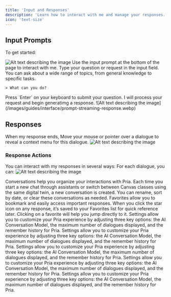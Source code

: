 ```yaml
---
title: 'Input and Responses'
description: 'Learn how to interact with me and manage your responses.'
icon: 'text-size'
---
```


## Input Prompts

To get started:

<Steps>
  <Step title="Enter Your Question">
    
![Alt text describing the image](/images/guides/interface/input-prompt.webp)
Use the input prompt at the bottom of the page to interact with me. Type your question or request in the input field. You can ask about a wide range of topics, from general knowledge to specific tasks.

```
> What can you do?
```

  </Step>
  <Step title="Submit Your Question">
    Press `Enter` on your keyboard to submit your question.
  </Step>
  <Step title="Response">
  I will process your request and begin generatimg a response.
    ![Alt text describing the image](/images/guides/interface/prompt-streaming-response.webp)
  </Step>
</Steps>



## Responses

When my response ends, Move your mouse or pointer over a dialogue to reveal a context menu for this dialogue.
![Alt text describing the image](/images/guides/interface/prompt-streaming-response.webp)


### Response Actions
You can interact with my responses in several ways:
For each dialogue, you can:
![Alt text describing the image](/images/guides/interface/prompt-response-actions.webp)

<AccordionGroup>
<Accordion title="1. Share as a link" icon="message">
Conversations help you organize your interactions with Pria. Each time you start a new chat through assistants or switch between Canvas classes using the same digital twin, a new conversation is created. You can rename, sort by date, or clear these conversations as needed.

</Accordion>
<Accordion title="2. View Details" icon="message">
Favorites allow you to bookmark and easily access important responses. When you click the star icon on any response, it’s saved to your Favorites list for quick reference later. Clicking on a favorite will help you jump directly to it.

</Accordion>
<Accordion title="3. Delete the dialog" icon="message">
Settings allow you to customize your Pria experience by adjusting three key options: the AI Conversation Model, the maximum number of dialogues displayed, and the remember history for Pria.

</Accordion>

<Accordion title="4. Copy the input" icon="message">
Settings allow you to customize your Pria experience by adjusting three key options: the AI Conversation Model, the maximum number of dialogues displayed, and the remember history for Pria.

</Accordion>
<Accordion title="5. Copy the output" icon="message">
Settings allow you to customize your Pria experience by adjusting three key options: the AI Conversation Model, the maximum number of dialogues displayed, and the remember history for Pria.

</Accordion>
<Accordion title="6. Chage Text to Speech Voice" icon="message">
Settings allow you to customize your Pria experience by adjusting three key options: the AI Conversation Model, the maximum number of dialogues displayed, and the remember history for Pria.

</Accordion>

<Accordion title="7. Text to Speech" icon="message">
Settings allow you to customize your Pria experience by adjusting three key options: the AI Conversation Model, the maximum number of dialogues displayed, and the remember history for Pria.

</Accordion>
</AccordionGroup>
